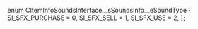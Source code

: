 enum CItemInfoSoundsInterface__sSoundsInfo__eSoundType
{
	SI_SFX_PURCHASE = 0,
	SI_SFX_SELL = 1,
	SI_SFX_USE = 2,
};